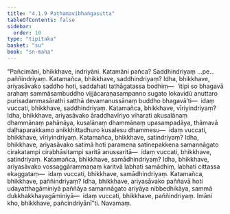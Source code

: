 ```yaml
---
title: "4.1.9 Paṭhamavibhaṅgasutta"
tableOfContents: false
sidebar:
  order: 10
type: "tipitaka"
basket: "su"
book: "sn-maha"
---
```



<DynamicBreadcrumb />

<Division number="479" book="sn-maha">

<Paragraph number="1018" book="sn-maha">
“Pañcimāni, bhikkhave, indriyāni. Katamāni pañca? Saddhindriyaṃ …pe…  paññindriyaṃ. Katamañca, bhikkhave, saddhindriyaṃ? Idha, bhikkhave, ariyasāvako saddho hoti, saddahati tathāgatassa bodhiṃ—  ‘itipi so bhagavā arahaṃ sammāsambuddho vijjācaraṇasampanno sugato lokavidū anuttaro purisadammasārathi satthā devamanussānaṃ buddho bhagavā’ti—  idaṃ vuccati, bhikkhave, saddhindriyaṃ.
</Paragraph>

<Paragraph number="1019" book="sn-maha">
Katamañca, bhikkhave, vīriyindriyaṃ? Idha, bhikkhave, ariyasāvako āraddhavīriyo viharati akusalānaṃ dhammānaṃ pahānāya, kusalānaṃ dhammānaṃ upasampadāya, thāmavā daḷhaparakkamo anikkhittadhuro kusalesu dhammesu—  idaṃ vuccati, bhikkhave, vīriyindriyaṃ.
</Paragraph>

<Paragraph number="1020" book="sn-maha">
Katamañca, bhikkhave, satindriyaṃ? Idha, bhikkhave, ariyasāvako satimā hoti paramena satinepakkena samannāgato cirakatampi cirabhāsitampi saritā anussaritā—  idaṃ vuccati, bhikkhave, satindriyaṃ.
</Paragraph>

<Paragraph number="1021" book="sn-maha">
Katamañca, bhikkhave, samādhindriyaṃ? Idha, bhikkhave, ariyasāvako vossaggārammaṇaṃ karitvā labhati samādhiṃ, labhati cittassa ekaggataṃ—  idaṃ vuccati, bhikkhave, samādhindriyaṃ.
</Paragraph>

<Paragraph number="1022" book="sn-maha">
Katamañca, bhikkhave, paññindriyaṃ? Idha, bhikkhave, ariyasāvako paññavā hoti udayatthagāminiyā paññāya samannāgato ariyāya nibbedhikāya, sammā dukkhakkhayagāminiyā—  idaṃ vuccati, bhikkhave, paññindriyaṃ. Imāni kho, bhikkhave, pañcindriyānī”ti.

</Paragraph>
</Division>

<Paragraph number="1023" type="center" book="sn-maha">
Navamaṃ.
</Paragraph>